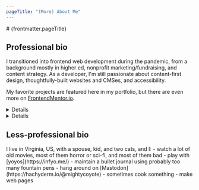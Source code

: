 ```yaml
---
pageTitle: "(More) About Me"
---
```



<BaseLayout pageTitle={frontmatter.pageTitle}>
# {frontmatter.pageTitle}

## Professional bio

I transitioned into frontend web development during the pandemic, from a background mostly in higher ed, nonprofit marketing/fundraising, and content strategy. As a developer, I'm still passionate about content-first design, thoughtfully-built websites and CMSes, and accessibility.

My favorite projects are featured here in my portfolio, but there are even more on [FrontendMentor.io](https://www.frontendmentor.io/profile/mightycoyote).

<Details summary="Skills">
HTML, CSS, JavaScript, SCSS, Tailwind, Bootstrap, CoreUI, CSS Modules, styled-components, React, Vite, Gatsby, WordPress, Drupal, PHP, MySQL, GraphQL, Docker, and Figma (and I've used more project tracking and business apps than I can count). 

I'm especially good at professional communication, solving complex problems, and keeping track of multiple competing tasks.
</Details>

<Details summary="Some resources I like">
- [placekitten.com](https://placekitten.com/)
- [Hipster Ipsum](https://hipsum.co/)
- [Logo Ipsum](https://logoipsum.com/)
- [cubic-bezier.com](https://cubic-bezier.com/)
- [Josh Comeau's CSS Shadow Palette Generator](https://www.joshwcomeau.com/shadow-palette/)
- [Paletton - The Color Scheme Designer](https://paletton.com/)
- [Public APIs list](https://github.com/public-apis/public-apis)
- [CSS Tricks' A Complete Guide to Flexbox](https://css-tricks.com/snippets/css/a-guide-to-flexbox/)
- [CSS Tricks' A Complete Guide to Grid](https://css-tricks.com/snippets/css/complete-guide-grid/)
- [SomaFM](https://somafm.com/)
</Details>

## Less-professional bio

<LessProfessional>
I live in Virginia, US, with a spouse, kid, and two cats, and I:
- watch a lot of old movies, most of them horror or sci-fi, and most of them bad
- play with [yoyos](https://infyo.me/)
- maintain a bullet journal using probably too many fountain pens
- hang around on [Mastodon](https://hachyderm.io/@mightycoyote)
- sometimes cook something
- make web pages
</LessProfessional>

</BaseLayout>